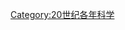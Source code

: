 {{Commons category|1919 in science}}
{{Year in science category|1919}}
[[Category:20世纪各年科学|Category:20世纪各年科学]]